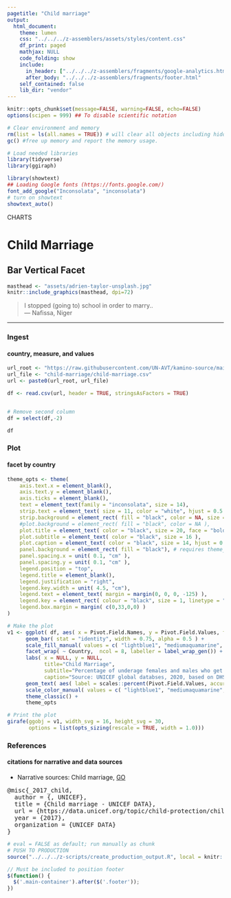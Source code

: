 ```yaml
---
pagetitle: "Child marriage"
output:
  html_document:
    theme: lumen
    css: "../../../z-assemblers/assets/styles/content.css"
    df_print: paged
    mathjax: NULL
    code_folding: show
    include:
      in_header: ["../../../z-assemblers/fragments/google-analytics.html", "../../../z-assemblers/fragments/header.html"]
      after_body: "../../../z-assemblers/fragments/footer.html"
    self_contained: false
    lib_dir: "vendor"
---
```


```r

knitr::opts_chunk$set(message=FALSE, warning=FALSE, echo=FALSE)
options(scipen = 999) ## To disable scientific notation

# Clear environment and memory
rm(list = ls(all.names = TRUE)) # will clear all objects including hidden objects.
gc() #free up memory and report the memory usage.

# Load needed libraries
library(tidyverse)
library(ggiraph)

library(showtext)
## Loading Google fonts (https://fonts.google.com/)
font_add_google("Inconsolata", "inconsolata")
# turn on showtext
showtext_auto()

```

<div class="activity">
CHARTS
</div>

# Child Marriage
## Bar Vertical Facet

```r

masthead <- "assets/adrien-taylor-unsplash.jpg"
knitr::include_graphics(masthead, dpi=72)

```

> I stopped (going to) school in order to marry..\
--- Nafissa, Niger\

***

### Ingest
#### country, measure, and values

```r

url_root <- "https://raw.githubusercontent.com/UN-AVT/kamino-source/main/sources/0-shared/data/"
url_file <- "child-marriage/child-marriage.csv"
url <- paste0(url_root, url_file)

df <- read.csv(url, header = TRUE, stringsAsFactors = TRUE)


# Remove second column
df = select(df,-2)

df

```


### Plot
#### facet by country


```r

theme_opts <- theme(
    axis.text.x = element_blank(), 
    axis.text.y = element_blank(), 
    axis.ticks = element_blank(),
    text = element_text(family = "inconsolata", size = 14),
    strip.text = element_text( size = 11, color = "white", hjust = 0.5 ),
    strip.background = element_rect( fill = "black", color = NA, size = 1.5, linetype = "solid" ), # color = "deepskyblue4"
    #plot.background = element_rect( fill = "black", color = NA ),
    plot.title = element_text( color = "black", size = 20, face = "bold" ),
    plot.subtitle = element_text( color = "black", size = 16 ),
    plot.caption = element_text( color = "black", size = 14, hjust = 0.5, margin = margin( t=20,0,10,0 ) ),
    panel.background = element_rect( fill = "black"), # requires theme_classic()
    panel.spacing.x = unit( 0.1, "cm" ),
    panel.spacing.y = unit( 0.1, "cm" ),
    legend.position = "top",
    legend.title = element_blank(),
    legend.justification = "right",
    legend.key.width = unit( 4.5, "cm"),
    legend.text = element_text( margin = margin(0, 0, 0, -125) ),
    legend.key = element_rect( colour = "black", size = 1, linetype = "solid" ),
    legend.box.margin = margin( c(0,33,0,0) )
)

# Make the plot
v1 <- ggplot( df, aes( x = Pivot.Field.Names, y = Pivot.Field.Values, fill = Pivot.Field.Names ) ) +
      geom_bar( stat = "identity", width = 0.75, alpha = 0.5 ) +
      scale_fill_manual( values = c( "lightblue1", "mediumaquamarine", "sandybrown" ) ) +
      facet_wrap( ~ Country,  ncol = 8, labeller = label_wrap_gen()) +
      labs( x = NULL, y = NULL,
            title="Child Marriage",
            subtitle="Percentage of underage females and males who get married across the world",
            caption="Source: UNICEF global databses, 2020, based on DHS, MICS and other national surveys, 2013-2019") +
      geom_text( aes( label = scales::percent(Pivot.Field.Values, accuracy = 0.1L), y = Pivot.Field.Values, color = Pivot.Field.Names ), vjust = -0.8, size = 3, family = "inconsolata" ) +
      scale_color_manual( values = c( "lightblue1", "mediumaquamarine", "sandybrown" ) ) +
      theme_classic() + 
      theme_opts

# Print the plot
girafe(ggobj = v1, width_svg = 16, height_svg = 30,
       options = list(opts_sizing(rescale = TRUE, width = 1.0)))

```

### References
#### citations for narrative and data sources

* Narrative sources: Child marriage, [GO](https://data.unicef.org/topic/child-protection/child-marriage/){target="_blank"}

<pre>
@misc{_2017_child,
  author = {, UNICEF},
  title = {Child marriage - UNICEF DATA},
  url = {https://data.unicef.org/topic/child-protection/child-marriage/},
  year = {2017},
  organization = {UNICEF DATA}
}
</pre>

```r

# eval = FALSE as default; run manually as chunk
# PUSH TO PRODUCTION
source("../../../z-scripts/create_production_output.R", local = knitr::knit_global())

```


```js

// Must be included to position footer
$(function() {
  $('.main-container').after($('.footer'));
})

```

